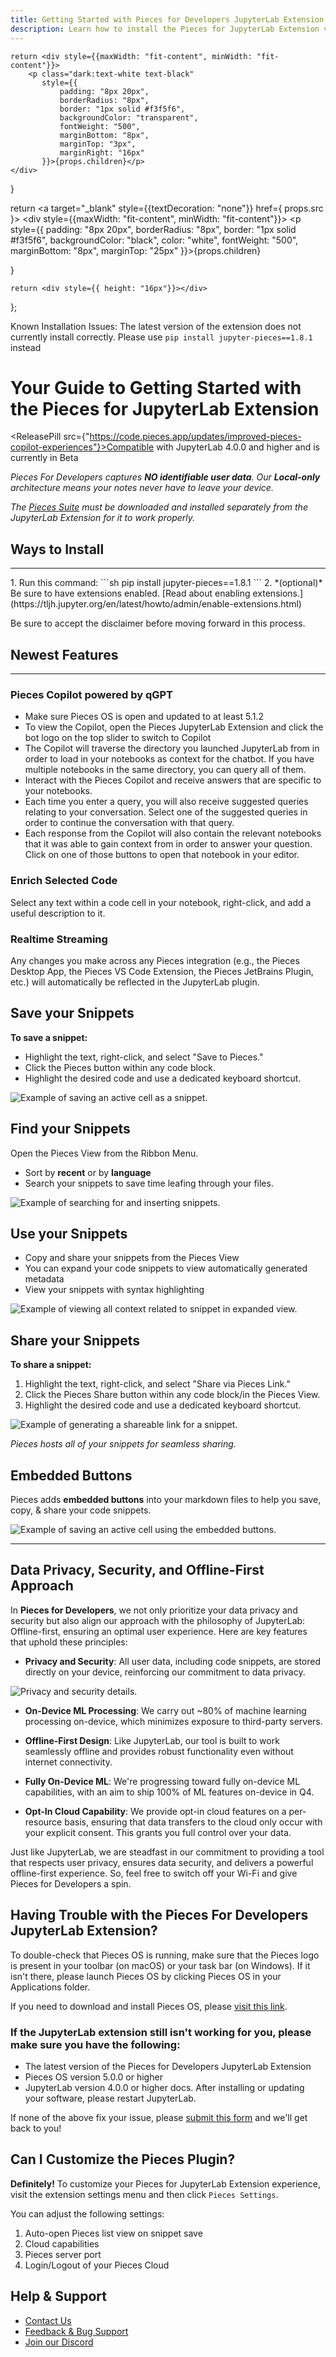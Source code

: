 ```yaml
---
title: Getting Started with Pieces for Developers JupyterLab Extension
description: Learn how to install the Pieces for JupyterLab Extension via the PYPI Manager, Pip, and Conda.
---
```


<link
  rel="canonical"
  href="https://docs.pieces.app/extensions-plugins/jupyterlab"
/>

    return <div style={{maxWidth: "fit-content", minWidth: "fit-content"}}>
        <p class="dark:text-white text-black"
           style={{
               padding: "8px 20px",
               borderRadius: "8px",
               border: "1px solid #f3f5f6",
               backgroundColor: "transparent",
               fontWeight: "500",
               marginBottom: "8px",
               marginTop: "3px",
               marginRight: "16px"
           }}>{props.children}</p>
    </div>
}

  return <a target="_blank" style={{textDecoration: "none"}} href={ props.src }>
    <div style={{maxWidth: "fit-content", minWidth: "fit-content"}}>
      <p style={{
        padding: "8px 20px",
        borderRadius: "8px",
        border: "1px solid #f3f5f6",
        backgroundColor: "black",
        color: "white",
        fontWeight: "500",
        marginBottom: "8px",
        marginTop: "25px"
      }}>{props.children}</p>
    </div>
  </a>
}

    return <div style={{ height: "16px"}}></div>
};

<Warning>Known Installation Issues: The latest version of the extension does not currently install correctly. Please use `pip install jupyter-pieces==1.8.1` instead</Warning>

<MiniSpacer></MiniSpacer>

# Your Guide to Getting Started with the Pieces for JupyterLab Extension

<ReleasePill src={"https://code.pieces.app/updates/improved-pieces-copilot-experiences"}>Compatible with JupyterLab 4.0.0 and higher and is currently in Beta</ReleasePill>

_Pieces For Developers captures **NO identifiable user data**. Our **Local-only** architecture means your notes never have to leave your device._

_The <a target="_blank" href="{{ links.website.pfd_desktop_install }}">Pieces Suite</a> must be downloaded and installed separately from the JupyterLab Extension for it to work properly._

## Ways to Install
---

<Accordion title="Install Using Pip">
1. Run this command:
    ```sh
    pip install jupyter-pieces==1.8.1
    ```
2. *(optional)* Be sure to have extensions enabled. [Read about enabling extensions.](https://tljh.jupyter.org/en/latest/howto/admin/enable-extensions.html)

<Info>Be sure to accept the disclaimer before moving forward in this process.</Info>
</Accordion>

## Newest Features

---

### Pieces Copilot powered by qGPT
- Make sure Pieces OS is open and updated to at least 5.1.2
- To view the Copilot, open the Pieces JupyterLab Extension and click the bot logo on the top slider to switch to Copilot
- The Copilot will traverse the directory you launched JupyterLab from in order to load in your notebooks as context for the chatbot. If you have multiple notebooks in the same directory, you can query all of them.
- Interact with the Pieces Copilot and receive answers that are specific to your notebooks.
- Each time you enter a query, you will also receive suggested queries relating to your conversation. Select one of the suggested queries in order to continue the conversation with that query.
- Each response from the Copilot will also contain the relevant notebooks that it was able to gain context from in order to answer your question. Click on one of those buttons to open that notebook in your editor.

### Enrich Selected Code
Select any text within a code cell in your notebook, right-click, and add a useful description to it.

### Realtime Streaming
Any changes you make across any Pieces integration (e.g., the Pieces Desktop App, the Pieces VS Code Extension, the Pieces JetBrains Plugin, etc.) will automatically be reflected in the JupyterLab plugin.

## Save your Snippets

**To save a snippet:**

- Highlight the text, right-click, and select "Save to Pieces."
- Click the Pieces button within any code block.
- Highlight the desired code and use a dedicated keyboard shortcut.

<Image
  zoom
  src="https://storage.googleapis.com/pieces_multimedia/PROMOTIONAL/PIECES_FOR_DEVELOPERS/JUPYTER/MACOS/RIGHT_CLICK_SAVE_SELECTION/16X9/PIECES_FOR_DEVELOPERS-JUPYTER-RIGHT_CLICK_SAVE_SELECTION-16X9-MACOS-6_22_2023.gif"
  alt="Example of saving an active cell as a snippet."
/>

## Find your Snippets

Open the Pieces View from the Ribbon Menu.

- Sort by **recent** or by **language**
- Search your snippets to save time leafing through your files.

<Image
  zoom
  src="https://storage.googleapis.com/pieces_multimedia/PROMOTIONAL/PIECES_FOR_DEVELOPERS/JUPYTER/MACOS/SEARCH_AND_INSERT/16X9/PIECES_FOR_DEVELOPERS-JUPYTER-SEARCH_AND_INSERT-16X9-MACOS-6_22_2023.gif"
  alt="Example of searching for and inserting snippets."
/>

## Use your Snippets

- Copy and share your snippets from the Pieces View
- You can expand your code snippets to view automatically generated metadata
- View your snippets with syntax highlighting

<Image
  zoom
  src="https://storage.googleapis.com/pieces_multimedia/PROMOTIONAL/PIECES_FOR_DEVELOPERS/JUPYTER/MACOS/EXPANDED_VIEW/16X9/PIECES_FOR_DEVELOPERS-JUPYTER-EXPANDED_VIEW-16X9-MACOS-6_22_2023.gif"
  alt="Example of viewing all context related to snippet in expanded view."
/>

## Share your Snippets

**To share a snippet:**

1. Highlight the text, right-click, and select "Share via Pieces Link."
2. Click the Pieces Share button within any code block/in the Pieces View.
3. Highlight the desired code and use a dedicated keyboard shortcut.

<Image
  zoom
  src="https://storage.googleapis.com/pieces_multimedia/PROMOTIONAL/PIECES_FOR_DEVELOPERS/JUPYTER/MACOS/SNIPPET_BUTTON_SHARE/16X9/PIECES_FOR_DEVELOPERS-JUPYTER-SNIPPET_BUTTON_SHARE-16X9-MACOS-6_22_2023.gif"
  alt="Example of generating a shareable link for a snippet."
/>

_Pieces hosts all of your snippets for seamless sharing._

## Embedded Buttons

Pieces adds **embedded buttons** into your markdown files to help you save, copy, & share your code snippets.

<Image
  zoom
  src="https://storage.googleapis.com/pieces_multimedia/PROMOTIONAL/PIECES_FOR_DEVELOPERS/JUPYTER/MACOS/EMBEDDED_BUTTON_SAVE_ACTIVE_CELL/16X9/PIECES_FOR_DEVELOPERS-JUPYTER-EMBEDDED_BUTTON_SAVE_ACTIVE_CELL-16X9-MACOS-6_22_2023.gif"
  alt="Example of saving an active cell using the embedded buttons."
/>

---

## Data Privacy, Security, and Offline-First Approach

In **Pieces for Developers**, we not only prioritize your data privacy and security but also align our approach with the philosophy of JupyterLab: Offline-first, ensuring an optimal user experience. Here are key features that uphold these principles:

- **Privacy and Security**: All user data, including code snippets, are stored directly on your device, reinforcing our commitment to data privacy.

<Image
  zoom
  src="/assets/jupyterlab/finder_window_privacy.png"
  alt="Privacy and security details."
/>

- **On-Device ML Processing**: We carry out ~80% of machine learning processing on-device, which minimizes exposure to third-party servers.

- **Offline-First Design**: Like JupyterLab, our tool is built to work seamlessly offline and provides robust functionality even without internet connectivity.

- **Fully On-Device ML**: We're progressing toward fully on-device ML capabilities, with an aim to ship 100% of ML features on-device in Q4.

- **Opt-In Cloud Capability**: We provide opt-in cloud features on a per-resource basis, ensuring that data transfers to the cloud only occur with your explicit consent. This grants you full control over your data.

Just like JupyterLab, we are steadfast in our commitment to providing a tool that respects user privacy, ensures data security, and delivers a powerful offline-first experience. So, feel free to switch off your Wi-Fi and give Pieces for Developers a spin.

## Having Trouble with the Pieces For Developers JupyterLab Extension?

To double-check that Pieces OS is running, make sure that the Pieces logo is present in your toolbar (on macOS) or your task bar (on Windows). If it isn't there, please launch Pieces OS by clicking Pieces OS in your Applications folder.

If you need to download and install Pieces OS, please <a target="_blank" href="https://docs.pieces.app/overview">visit this link</a>.

<h3>
  If the JupyterLab extension still isn't working for you, please make sure you have the
  following:
</h3>

- The latest version of the Pieces for Developers JupyterLab Extension
- Pieces OS version 5.0.0 or higher
- JupyterLab version 4.0.0 or higher
docs.
<Info>After installing or updating your software, please restart JupyterLab.</Info>

If none of the above fix your issue, please <a target="_blank" href="https://getpieces.typeform.com/jupyterlab">submit this form</a> and we'll get back to you!

## Can I Customize the Pieces Plugin?

**Definitely!** To customize your Pieces for JupyterLab Extension experience, visit the extension settings menu and then click `Pieces Settings`.

You can adjust the following settings:

1. Auto-open Pieces list view on snippet save
2. Cloud capabilities
3. Pieces server port
4. Login/Logout of your Pieces Cloud

## Help & Support

- [Contact Us](https://code.pieces.app/contact)
- [Feedback & Bug Support](https://getpieces.typeform.com/to/mCjBSIjF#page=docs-jupyterlab)
- [Join our Discord](https://discord.com/invite/getpieces)
